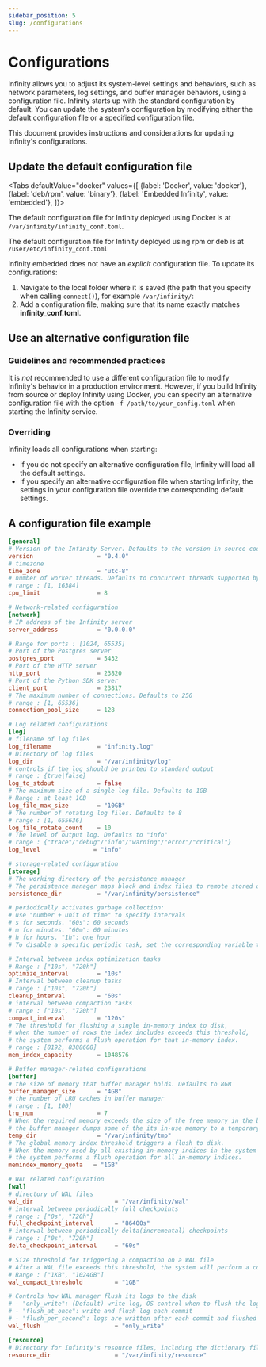 ```yaml
---
sidebar_position: 5
slug: /configurations
---
```


# Configurations

Infinity allows you to adjust its system-level settings and behaviors, such as network parameters, log settings, and buffer manager behaviors, using a configuration file. Infinity starts up with the standard configuration by default. You can update the system's configuration by modifying either the default configuration file or a specified configuration file. 

This document provides instructions and considerations for updating Infinity's configurations. 


## Update the default configuration file


<Tabs
  defaultValue="docker"
  values={[
    {label: 'Docker', value: 'docker'},
    {label: 'deb/rpm', value: 'binary'},
    {label: 'Embedded Infinity', value: 'embedded'},
  ]}>
  <TabItem value="docker">

The default configuration file for Infinity deployed using Docker is at `/var/infinity/infinity_conf.toml`.

</TabItem>
  <TabItem value="binary">

The default configuration file for Infinity deployed using rpm or deb is at `/user/etc/infinity_conf.toml`

</TabItem>
  <TabItem value="embedded">

Infinity embedded does not have an *explicit* configuration file. To update its configurations:

1. Navigate to the local folder where it is saved (the path that you specify when calling `connect()`), for example `/var/infinity/`:
2. Add a configuration file, making sure that its name exactly matches **infinity_conf.toml**.

  </TabItem>
</Tabs>


## Use an alternative configuration file

### Guidelines and recommended practices

It is *not* recommended to use a different configuration file to modify Infinity's behavior in a production environment. However, if you build Infinity from source or deploy Infinity using Docker, you can specify an alternative configuration file with the option `-f /path/to/your_config.toml` when starting the Infinity service.

### Overriding

Infinity loads all configurations when starting: 

- If you do not specify an alternative configuration file, Infinity will load all the default settings.
- If you specify an alternative configuration file when starting Infinity, the settings in your configuration file override the corresponding default settings.

## A configuration file example


```toml
[general]
# Version of the Infinity Server. Defaults to the version in source code
version                  = "0.4.0"
# timezone
time_zone                = "utc-8"
# number of worker threads. Defaults to concurrent threads supported by compiler implementation
# range : [1, 16384]
cpu_limit                = 8

# Network-related configuration
[network]
# IP address of the Infinity server
server_address           = "0.0.0.0"

# Range for ports : [1024, 65535]
# Port of the Postgres server
postgres_port            = 5432
# Port of the HTTP server
http_port                = 23820
# Port of the Python SDK server
client_port              = 23817
# The maximum number of connections. Defaults to 256
# range : [1, 65536]
connection_pool_size     = 128

# Log related configurations
[log]
# filename of log files
log_filename             = "infinity.log"
# Directory of log files
log_dir                  = "/var/infinity/log"
# controls if the log should be printed to standard output
# range : {true|false} 
log_to_stdout            = false
# The maximum size of a single log file. Defaults to 1GB
# Range : at least 1GB
log_file_max_size        = "10GB"
# The number of rotating log files. Defaults to 8
# range : [1, 655636]
log_file_rotate_count    = 10
# The level of output log. Defaults to "info"
# range : {"trace"/"debug"/"info"/"warning"/"error"/"critical"}
log_level               = "info"

# storage-related configuration
[storage]
# The working directory of the persistence manager
# The persistence manager maps block and index files to remote stored objects and manage the local cache
persistence_dir          = "/var/infinity/persistence"

# periodically activates garbage collection:
# use "number + unit of time" to specify intervals
# s for seconds. "60s": 60 seconds
# m for minutes. "60m": 60 minutes
# h for hours. "1h": one hour
# To disable a specific periodic task, set the corresponding variable to "0s"

# Interval between index optimization tasks
# Range : ["10s", "720h"]
optimize_interval        = "10s"
# Interval between cleanup tasks
# range : ["10s", "720h"]
cleanup_interval         = "60s"
# interval between compaction tasks
# range : ["10s", "720h"]
compact_interval         = "120s"
# The threshold for flushing a single in-memory index to disk,
# when the number of rows the index includes exceeds this threshold,
# the system performs a flush operation for that in-memory index.
# range : [8192, 8388608]
mem_index_capacity       = 1048576

# Buffer manager-related configurations
[buffer]
# the size of memory that buffer manager holds. Defaults to 8GB
buffer_manager_size      = "4GB"
# the number of LRU caches in buffer manager
# range : [1, 100]
lru_num                  = 7
# When the required memory exceeds the size of the free memory in the buffer manager,
# the buffer manager dumps some of the its in-use memory to a temporary storage path specified by temp_dir.
temp_dir                 = "/var/infinity/tmp"
# The global memory index threshold triggers a flush to disk.
# When the memory used by all existing in-memory indices in the system exceeds this threshold
# the system performs a flush operation for all in-memory indices.
memindex_memory_quota   = "1GB"

# WAL related configuration
[wal]
# directory of WAL files
wal_dir                       = "/var/infinity/wal"
# interval between periodically full checkpoints
# range : ["0s", "720h"]
full_checkpoint_interval      = "86400s"
# interval between periodically delta(incremental) checkpoints
# range : ["0s", "720h"]
delta_checkpoint_interval     = "60s"

# Size threshold for triggering a compaction on a WAL file
# After a WAL file exceeds this threshold, the system will perform a compaction on it
# Range : ["1KB", "1024GB"]
wal_compact_threshold         = "1GB"

# Controls how WAL manager flush its logs to the disk
# - "only_write": (Default) write log, OS control when to flush the log
# - "flush_at_once": write and flush log each commit
# - "flush_per_second": logs are written after each commit and flushed to disk per second
wal_flush                     = "only_write"

[resource]
# Directory for Infinity's resource files, including the dictionary files used by the analyzer
resource_dir                  = "/var/infinity/resource"
```